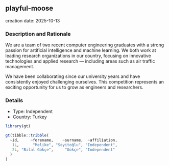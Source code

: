 
## playful-moose
creation date: 2025-10-13


### Description and Rationale

We are a team of two recent computer engineering graduates with a strong passion for artificial intelligence and machine learning. We both work at leading research organizations in our country, focusing on innovative technologies and applied research — including areas such as air traffic management.

We have been collaborating since our university years and have consistently enjoyed challenging ourselves. This competition represents an exciting opportunity for us to grow as engineers and researchers.

### Details

* Type: Independent
* Country: Turkey

```r
library(gt)

gt(tibble::tribble(
  ~id,     ~forename,    ~surname,  ~affiliation,
   1L,      "Melike", "Seyitoğlu", "Independent",
   2L, "Bilal Gökçe",     "Gökçe", "Independent"
  )
)
```
